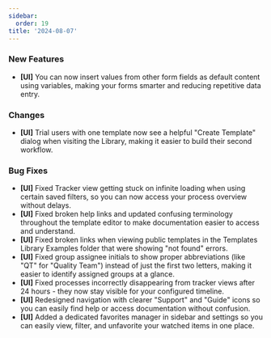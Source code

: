 ```yaml
---
sidebar:
  order: 19
title: '2024-08-07'
---
```


### New Features

- **[UI]** You can now insert values from other form fields as default content using variables, making your forms smarter and reducing repetitive data entry.

### Changes

- **[UI]** Trial users with one template now see a helpful "Create Template" dialog when visiting the Library, making it easier to build their second workflow.

### Bug Fixes

- **[UI]** Fixed Tracker view getting stuck on infinite loading when using certain saved filters, so you can now access your process overview without delays.
- **[UI]** Fixed broken help links and updated confusing terminology throughout the template editor to make documentation easier to access and understand.
- **[UI]** Fixed broken links when viewing public templates in the Templates Library Examples folder that were showing "not found" errors.
- **[UI]** Fixed group assignee initials to show proper abbreviations (like "QT" for "Quality Team") instead of just the first two letters, making it easier to identify assigned groups at a glance.
- **[UI]** Fixed processes incorrectly disappearing from tracker views after 24 hours - they now stay visible for your configured timeline.
- **[UI]** Redesigned navigation with clearer "Support" and "Guide" icons so you can easily find help or access documentation without confusion.
- **[UI]** Added a dedicated favorites manager in sidebar and settings so you can easily view, filter, and unfavorite your watched items in one place.